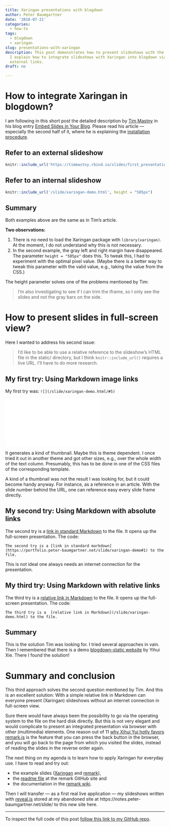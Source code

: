 ```yaml
---
title: Xaringan presentations with blogdown
author: Peter Baumgartner
date: '2018-07-21'
categories:
  - how-to
tags:
  - blogdown
  - xaringan
slug: presentations-with-xaringan
description: This post demonstrates how to present slideshows with the Xaringan package.
  I explain how to integrate slideshows with Xaringan into blogdown via internal and
  external links.
draft: no

---
```


# How to integrate Xaringan in blogdown?

I am following in this short post the detailed description by [Tim Mastny](https://timmastny.rbind.io/)  in his blog entry [Embed Slides in Your Blog](https://timmastny.rbind.io/blog/embed-slides-knitr-blogdown/). Please read his article --- especially the second half of it, where he is explaining the [installation procedure](https://timmastny.rbind.io/blog/embed-slides-knitr-blogdown/#upload-your-slideshow-to-your-website).

## Refer to an external slideshow


```r
knitr::include_url('https://timmastny.rbind.io/slides/first_presentation')
```

## Refer to an internal slideshow


```r
knitr::include_url('/slide/xaringan-demo.html', height = "505px")
```

## Summary

Both examples above are the same as in Tim’s article. 

**Two observations:**

1. There is no need to load the Xaringan package with `library(xaringan)`. At the moment, I do not understand why this is not necessary. 
2. In the second example, the gray left and right margin have disappeared. The parameter `height = "505px"` does this. To tweak this, I had to experiment with the optimal pixel value. (Maybe there is a better way to tweak this parameter with the valid value, e.g., taking the value from the CSS.) 

The height parameter solves one of the problems mentioned by Tim:

> I’m also investigating to see if I can trim the iframe, so I only see the slides and not the gray bars on the side.


# How to present slides in full-screen view?

Here I wanted to address his second issue:

> I’d like to be able to use a relative reference to the slideshow’s HTML file in the static/ directory, but I think `knitr::include_url()` requires a live URL. I’ll have to do more research.

## My first try: Using Markdown image links 

My first try was: `![](/slide/xaringan-demo.html/#5)`

![](/slide/xaringan-demo.html#5)

It generates a kind of thumbnail. Maybe this is theme dependent. I once tried it out in another theme and got other sizes, e.g., over the whole width of the text column. Presumably, this has to be done in one of the CSS files of the corresponding template. 

A kind of a thumbnail was not the result I was looking for, but it could become handy anyway. For instance, as a reference in an article. With the slide number behind the URL, one can reference easy every slide frame directly.

## My second try: Using Markdown with absolute links

The second try is a [link in standard Markdown](https://portfolio.peter-baumgartner.net/slide/xaringan-demo#1) to the file. It opens up the full-screen presentation. The code:

`The second try is a [link in standard markdown](https://portfolio.peter-baumgartner.net/slide/xaringan-demo#1) to the file.`

This is not ideal one always needs an internet connection for the presentation.

## My third try: Using Markdown with relative links

The third try is a  [relative link in Markdown](/slide/xaringan-demo.html) to the file. It opens up the full-screen presentation. The code:

`The third try is a  [relative link in Markdown](/slide/xaringan-demo.html) to the file.`

## Summary 
This is the solution Tim was looking for. I tried several approaches in vain. Then I remembered that there is a demo [blogdown-static website](https://github.com/yihui/blogdown-static) by Yihui Xie. There I found the solution!

# Summary and conclusion

This third approach solves the second question mentioned by Tim. And this is an excellent solution: With a simple relative link in Markdown can everyone present (Xaringan) slideshows without an internet connection in full-screen view.

Sure there would have always been the possibility to go via the operating system to the file on the hard disk directly. But this is not very elegant and would complicate to present an integrated presentation via browser with other (multimedia) elements. One reason out of 11 [why Xihui Yui hotly favors remark.js](https://yihui.name/en/2017/08/why-xaringan-remark-js/) is the feature that you can press the back button in the browser, and you will go back to the page from which you visited the slides, instead of reading the slides in the reverse order again. 

The next thing on my agenda is to learn how to apply Xaringan for everyday use. I have to read and try out: 

+ the example slides ([Xaringan](/slide/xaringan-demo.html) and [remark](https://remarkjs.com/#1)), 
+ the [readme file](https://github.com/gnab/remark) at the remark GitHub site and
+ the documentation in the [remark wiki](https://github.com/gnab/remark/wiki). 

Then I will transfer --- as a first real live application --- my slideshows written with [reveal.js](https://revealjs.com/) stored at my abandoned site at https://notes.peter-baumgartner.net/slide/ to this new site here.

***

To inspect the full code of this post [follow this link to my GitHub repo](https://github.com/petzi53/weblog-portfolio/blob/master/content/post/2018-07-18-presentations-with-xaringan.Rmd).
